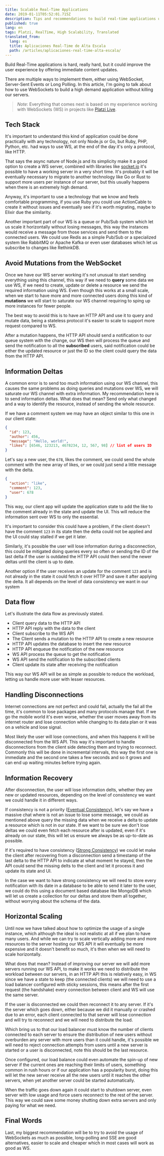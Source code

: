 ```yaml
---
title: Scalable Real-Time Applications
date: 2019-01-11T05:52:01.715Z
description: Tips and recommendations to build real-time applications using WebSockets
published: true
lang: en
tags: Platzi, RealTime, High Scalability, Translated
translated_from:
  lang: es
  title: Aplicaciones Real-Time de Alta Escala
  path: /articles/aplicaciones-real-time-alta-escala/
---
```


Build Real-Time applications is hard, really hard, but it could improve the user experience by offering immediate content updates.

There are multiple ways to implement them, either using WebSocket, Server-Sent Events or Long Polling. In this article, I'm going to talk about how to use WebSockets to build a high demand application without killing our servers.

> _Note_: Everything that comes next is based on my experience working with WebSockets (WS) in projects like [Platzi Live](https://platzi.com/live).

## Tech Stack

It's important to understand this kind of application could be done practically with any technology, not only Node.js or Go, but Ruby, PHP, Python, etc. had ways to use WS, at the end of the day it's only a protocol, like HTTP.

That says the async nature of Node.js and its simplicity make it a good option to create a WS server, combined with libraries like [socket.io](https://socket.io) it's possible to have a working server in a very short time. It's probably it will be eventually necessary to migrate to another technology like Go or Rust to support more users per instance of our server, but this usually happens when there is an extremely high demand.

Anyway, it's important to use a technology that we know and feels comfortable programming, if you use Ruby you could use ActionCable to create it without issues and eventually see if it's worth migrating, maybe to Elixir due the similarity.

Another important part of our WS is a queue or Pub/Sub system which let us scale it horizontally without losing messages, this way the instances would receive a message from those services and send them to the connected users. We could use Redis as a simple Pub/Sub or a specialized system like RabbitMQ or Apache Kafka or even user databases which let us subscribe to changes like RethinkDB.

## Avoid Mutations from the WebSocket

Once we have our WS server working it's not unusual to start sending everything using this channel, this way if we need to **query** some data we use WS, if we need to create, update or delete a resource we send the required information using WS. Even though this works at a small scale, when we start to have more and more connected users doing this kind of **mutations** we will start to saturate our WS channel requiring to sping up more instances for fewer people.

The best way to avoid this is to have an HTTP API and use it to query and mutate data, being a stateless protocol it's easier to scale to support more request compared to WS.

After a mutation happens, the HTTP API should send a notification to our queue system with the change, our WS then will process the queue and send the notification to all the **subscribed** users, said notification could be either the updated resource or just the ID so the client could query the data from the HTTP API.

## Information Deltas

A common error is to send too much information using our WS channel, this causes the same problems as doing queries and mutations over WS, we will saturate our WS channel with extra information. My recommendation here is to send information deltas. What does that mean? Send only what changed and a way to identify the resource, instead of sending the whole resource.

If we have a comment system we may have an object similar to this one in our client state:

```json
{
  "id": 123,
  "author": 456,
  "message": "Hello, world!",
  "likes": [6546, 123213, 4678234, 12, 567, 98] // list of users ID
}
```

Let's say a new user, the `678`, likes the comment, we could send the whole comment with the new array of likes, or we could just send a little message with the delta.

```json
{
  "action": "like",
  "comment": 123,
  "user": 678
}
```

This way, our client app will update the application state to add the like to the comment already in the state and update the UI. This will reduce the information sent over WS to only the essential.

It's important to consider this could have a problem, if the client doesn't have the comment `123` in its state then the delta could not be applied and the UI could stay stalled if we get it later.

Similarly, it's possible the user will lose information during a disconnection, this could be mitigated doing queries every so often or sending the ID of the last delta if the user is outdated the HTTP API could then send the newer deltas until the client is up to date.

Another option if the user receives an update for the comment `123` and is not already in the state it could fetch it over HTTP and save it after applying the delta. It all depends on the level of data consistency we want in our system

## Data flow

Let's illustrate the data flow as previously stated.

- Client query data to the HTTP API
- HTTP API reply with the data to the client
- Client subscribe to the WS API
- The Client sends a mutation to the HTTP API to create a new resource
- HTTP API updates the database to insert the new resource
- HTTP API enqueue the notification of the new resource
- WS API process the queue to get the notification
- WS API send the notification to the subscribed clients
- Client update its state after receiving the notification

This way our WS API will be as simple as possible to reduce the workload, letting us handle more user with lesser resources.

## Handling Disconnections

Internet connections are not perfect and could fail, actually the fail all the time, it's common to lose packages and many protocols manage that. If we go the mobile world it's even worse, whether the user moves away from its internet router and lose connection while changing to its data plan or it was on a vehicle and lose signal.

Most likely the user will lose connections, and when this happens it will be disconnected from the WS API. This way it's important to handle disconnections from the client side detecting them and trying to reconnect. Commonly this will be done in incremental intervals, this way the first one is immediate and the second one takes a few seconds and so it grows and can end up waiting minutes before trying again.

## Information Recovery

After disconnection, the user will lose information delts, whether they are new or updated resources, depending on the level of consistency we want we could handle it in different ways.

If consistency is not a priority ([Eventual Consistency](https://en.wikipedia.org/wiki/Eventual_consistency)), let's say we have a massive chat where is not an issue to lose some message, we could as mentioned above query the missing data when we receive a delta to update a resource which is not in our state. If we want to be sure we don't lose deltas we could even fetch each resource after is updated, even if it's already on our state, this will let us ensure we always be as up-to-date as possible.

If it's required to have consistency ([Strong Consistency](https://en.wikipedia.org/wiki/Strong_consistency)) we could let make the client after recovering from a disconnection send a timestamp of the last delta to the HTTP API to indicate at what moment he stayed, then the API could send the missing delts to the client and let it process it and update its state and UI.

In the case we want to have strong consistency we will need to store every notification with its date in a database to be able to send it later to the user, we could do this using a document based database like MongoDB which will let us create a collection for our deltas and store them all together, without worrying about the schema of the data.

## Horizontal Scaling

Until now we have talked about how to optimize the usage of a single instance, which although the ideal is not realistic at all if we plan to have many users. And while we can try to scale vertically adding more and more resources to the server hosting our WS API it will eventually be more expensive and it doesn't benefit so much, it's then when we will need to scale horizontally.

What does that mean? Instead of improving our server we will add more servers running our WS API, to make it works we need to distribute the workload between our servers, in an HTTP API this is relatively easy, in WS since we have a state to keep (the connected clients) we will need to use a load balancer configured with sticky sessions, this means after the first request (the handshake) every connection between client and WS will use the same server.

If the user is disconnected we could then reconnect it to any server. If it's the server which goes down, either because we did it manually or crashed due to an error, each client connected to that server will lose connection and will try to reconnect and we will need to distribute the load.

Which bring us to that our load balancer must know the number of clients connected to each server to ensure the distribution of new users without overburden any server with more users than it could handle, it's possible we will need to reject connection attempts from users until a new server is started or a user is disconnected, note this should be the last resource.

Once configured, our load balance could even automate the spin-up of new server if the current ones are reaching their limits of users, something common in rush hours or if our application has a popularity burst, doing this will let the new server receive all the new users until it reaches the other servers, when yet another server could be started automatically.

When the traffic goes down again it could start to shutdown server, even server with low usage and force users reconnect to the rest of the server. This way we could save some money shutting down extra servers and only paying for what we need.

## Final Words

Last, my biggest recommendation will be to try to avoid the usage of WebSockets as much as possible, long-polling and SSE are good alternatives, easier to scale and cheaper which in most cases will work as good as WS.
